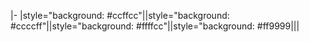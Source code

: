 {{en/Delete|obsolete, nothing links here|Zojj 09:23, 20 May 2007 (CEST)}}
|-
|style="background: #ccffcc"|{{{1}}}|style="background: #ccccff"|{{{2}}}|style="background: #ffffcc"|{{{3}}}|style="background: #ff9999|{{{4}}}||